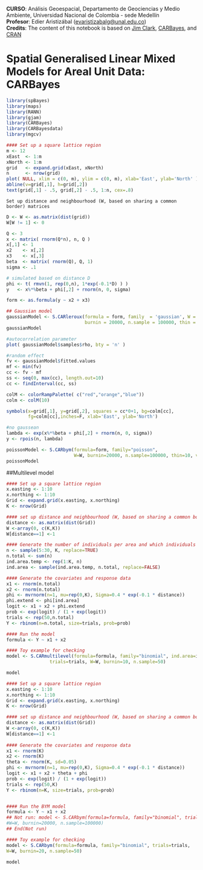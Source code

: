 **CURSO**: Análisis Geoespacial, Departamento de Geociencias y Medio Ambiente, Universidad Nacional de Colombia - sede Medellín\
**Profesor**: Edier Aristizábal ([evaristizabalg\@unal.edu.co](mailto:evaristizabalg@unal.edu.co){.email})\
**Credits**: The content of this notebook is based on [Jim Clark](https://rpubs.com/jimclark/883880), [CARBayes](https://cran.r-project.org/web/packages/CARBayes/vignettes/CARBayes.pdf), and [CRAN](https://search.r-project.org/CRAN/refmans/CARBayes/html/00Index.html)

# Spatial Generalised Linear Mixed Models for Areal Unit Data: CARBayes

```{r}
library(spBayes)
library(maps)
library(RANN)
library(gjam)
library(CARBayes)
library(CARBayesdata)
library(mgcv)
```

```{r}
#### Set up a square lattice region
m <- 12
xEast  <- 1:m
xNorth <- 1:m
grid   <- expand.grid(xEast, xNorth)
n      <- nrow(grid)
plot( NULL, xlim = c(0, m), ylim = c(0, m), xlab='East', ylab='North' )
abline(v=grid[,1], h=grid[,2])
text(grid[,1] - .5, grid[,2] - .5, 1:n, cex=.8)
```

```         
Set up distance and neighbourhood (W, based on sharing a common border) matrices
```

```{r}
D <- W <- as.matrix(dist(grid))
W[W != 1] <- 0 
```

```{r}
Q <- 3
x <- matrix( rnorm(Q*n), n, Q )
x[,1] <- 1
x2    <- x[,2]
x3    <- x[,3]
beta  <- matrix( rnorm(Q), Q, 1)
sigma <- .1
```

```{r}
# simulated based on distance D
phi <- t( rmvn(1, rep(0,n), 1*exp(-0.1*D) ) )
y   <- x%*%beta + phi[,2] + rnorm(n, 0, sigma)
```

```{r}
form <- as.formula(y ~ x2 + x3)

## Gaussian model
gaussianModel <- S.CARleroux(formula = form, family  = 'gaussian', W = W, 
                             burnin = 20000, n.sample = 100000, thin = 10, verbose = F)
gaussianModel
```

```{r}
#autocorrelation parameter
plot( gaussianModel$samples$rho, bty = 'n' )
```

```{r}
#random effect
fv <- gaussianModel$fitted.values
mf <- min(fv)
cc <- fv - mf
ss <- seq(0, max(cc), length.out=10)
cc <- findInterval(cc, ss)

colM <- colorRampPalette( c("red","orange","blue"))
colm <- colM(10)

symbols(x=grid[,1], y=grid[,2], squares = cc*0+1, bg=colm[cc],
        fg=colm[cc],inches=F, xlab='East', ylab='North')
```

```{r}
#no gaussean
lambda <- exp(x%*%beta + phi[,2] + rnorm(n, 0, sigma))
y <- rpois(n, lambda)

poissonModel <- S.CARbym(formula=form, family="poisson",
                         W=W, burnin=20000, n.sample=100000, thin=10, verbose=F)
poissonModel
```

##Multilevel model

```{r}
#### Set up a square lattice region
x.easting <- 1:10
x.northing <- 1:10
Grid <- expand.grid(x.easting, x.northing)
K <- nrow(Grid)
```

```{r}
#### set up distance and neighbourhood (W, based on sharing a common border) matrices
distance <- as.matrix(dist(Grid))
W <-array(0, c(K,K))
W[distance==1] <-1 
```

```{r}
#### Generate the number of individuals per area and which individuals to which areas
n <- sample(5:30, K, replace=TRUE)
n.total <- sum(n)
ind.area.temp <- rep(1:K, n)
ind.area <- sample(ind.area.temp, n.total, replace=FALSE)
```

```{r}
#### Generate the covariates and response data
x1 <- rnorm(n.total)
x2 <- rnorm(n.total)
phi <- mvrnorm(n=1, mu=rep(0,K), Sigma=0.4 * exp(-0.1 * distance))
phi.extend <- phi[ind.area]
logit <- x1 + x2 + phi.extend
prob <- exp(logit) / (1 + exp(logit))
trials <- rep(50,n.total)
Y <- rbinom(n=n.total, size=trials, prob=prob)
```

```{r}
#### Run the model
formula <- Y ~ x1 + x2

#### Toy example for checking
model <- S.CARmultilevel(formula=formula, family="binomial", ind.area=ind.area,
                trials=trials, W=W, burnin=10, n.sample=50)

model
```

```{r}
#### Set up a square lattice region
x.easting <- 1:10
x.northing <- 1:10
Grid <- expand.grid(x.easting, x.northing)
K <- nrow(Grid)

#### set up distance and neighbourhood (W, based on sharing a common border) matrices
distance <- as.matrix(dist(Grid))
W <-array(0, c(K,K))
W[distance==1] <-1 	
	
#### Generate the covariates and response data
x1 <- rnorm(K)
x2 <- rnorm(K)
theta <- rnorm(K, sd=0.05)
phi <- mvrnorm(n=1, mu=rep(0,K), Sigma=0.4 * exp(-0.1 * distance))
logit <- x1 + x2 + theta + phi
prob <- exp(logit) / (1 + exp(logit))
trials <- rep(50,K)
Y <- rbinom(n=K, size=trials, prob=prob)


#### Run the BYM model
formula <- Y ~ x1 + x2
## Not run: model <- S.CARbym(formula=formula, family="binomial", trials=trials,
#W=W, burnin=20000, n.sample=100000)
## End(Not run)

#### Toy example for checking
model <- S.CARbym(formula=formula, family="binomial", trials=trials,
W=W, burnin=20, n.sample=50)

model
```
